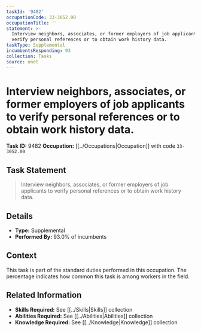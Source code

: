 ```yaml
---
taskId: '9482'
occupationCode: 33-3052.00
occupationTitle: ''
statement: >-
  Interview neighbors, associates, or former employers of job applicants to
  verify personal references or to obtain work history data.
taskType: Supplemental
incumbentsResponding: 93
collection: Tasks
source: onet
---
```

# Interview neighbors, associates, or former employers of job applicants to verify personal references or to obtain work history data.

**Task ID:** 9482
**Occupation:** [[../Occupations|Occupation]] with code `33-3052.00`

## Task Statement

> Interview neighbors, associates, or former employers of job applicants to verify personal references or to obtain work history data.

## Details

- **Type:** Supplemental
- **Performed By:** 93.0% of incumbents

## Context

This task is part of the standard duties performed in this occupation. The percentage indicates how common this task is among workers in the field.

## Related Information

- **Skills Required:** See [[../Skills|Skills]] collection
- **Abilities Required:** See [[../Abilities|Abilities]] collection
- **Knowledge Required:** See [[../Knowledge|Knowledge]] collection
